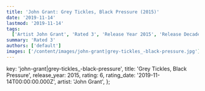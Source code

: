 ```yaml
---
title: 'John Grant: Grey Tickles, Black Pressure (2015)'
date: '2019-11-14'
lastmod: '2019-11-14'
tags:
  ['Artist John Grant', 'Rated 3', 'Release Year 2015', 'Release Decade 2010']
summary: 'Rated 3'
authors: ['default']
images: ['/content/images/john-grant|grey-tickles_-black-pressure.jpg']
---
```


  key: 'john-grant|grey-tickles_-black-pressure',
  title: 'Grey Tickles, Black Pressure',
  release_year: 2015,
  rating: 6,
  rating_date: '2019-11-14T00:00:00.000Z',
  artist: 'John Grant',
};

<MusicRating data={data} />
